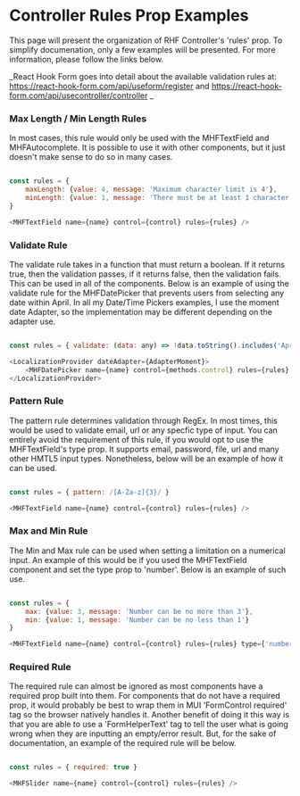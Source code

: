 
<Meta title='Examples/Rules' />

# Controller Rules Prop Examples

This page will present the organization of RHF Controller's 'rules' prop. To simplify
documenation, only a few examples will be presented. For more information, please follow the links below.

_React Hook Form goes into detail about the available validation rules at: https://react-hook-form.com/api/useform/register and https://react-hook-form.com/api/usecontroller/controller _

### Max Length / Min Length Rules

In most cases, this rule would only be used with the MHFTextField and MHFAutocomplete.
It is possible to use it with other components, but it just doesn't make sense to do so in many cases.

```js

const rules = {
    maxLength: {value: 4, message: 'Maximum character limit is 4'},
    minLength: {value: 1, message: 'There must be at least 1 character'},
}

<MHFTextField name={name} control={control} rules={rules} />
```

### Validate Rule

The validate rule takes in a function that must return a boolean. If it returns true, then
the validation passes, if it returns false, then the validation fails. This can be used in all
of the components. Below is an example of using the validate rule for the MHFDatePicker that prevents
users from selecting any date within April. In all my Date/Time Pickers examples, I use the moment
date Adapter, so the implementation may be different depending on the adapter use.

```js

const rules = { validate: (data: any) => !data.toString().includes('Apr') }

<LocalizationProvider dateAdapter={AdapterMoment}>
    <MHFDatePicker name={name} control={methods.control} rules={rules} />
</LocalizationProvider>
```

### Pattern Rule

The pattern rule determines validation through RegEx. In most times, this would be used to validate
email, url or any specfic type of input. You can entirely avoid the requirement of this rule,
if you would opt to use the MHFTextField's type prop. It supports email, password, file, url and
many other HMTL5 input types. Nonetheless, below will be an example of how it can be used.

```js

const rules = { pattern: /[A-Za-z]{3}/ }

<MHFTextField name={name} control={control} rules={rules} />

```

### Max and Min Rule

The Min and Max rule can be used when setting a limitation on a numerical input. An example
of this would be if you used the MHFTextField component and set the type prop to 'number'.
Below is an example of such use.

```js

const rules = {
    max: {value: 3, message: 'Number can be no more than 3'},
    min: {value: 1, message: 'Number can be no less than 1'}
}

<MHFTextField name={name} control={control} rules={rules} type={'number'} />
```

### Required Rule

The required rule can almost be ignored as most components have a required prop built into them.
For components that do not have a required prop, it would probably be best to wrap them in MUI
'FormControl required' tag so the browser natively handles it. Another benefit of doing it this
way is that you are able to use a 'FormHelperText' tag to tell the user what is going wrong
when they are inputting an empty/error result. But, for the sake of documentation, an example
of the required rule will be below.

```js

const rules = { required: true }

<MHFSlider name={name} control={control} rules={rules} />
```
